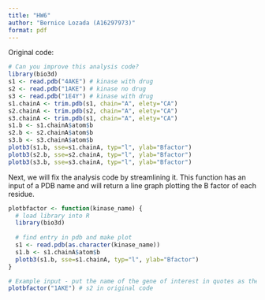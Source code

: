 ```yaml
---
title: "HW6"
author: "Bernice Lozada (A16297973)"
format: pdf
---
```

Original code:
```r
# Can you improve this analysis code?
library(bio3d)
s1 <- read.pdb("4AKE") # kinase with drug
s2 <- read.pdb("1AKE") # kinase no drug
s3 <- read.pdb("1E4Y") # kinase with drug
s1.chainA <- trim.pdb(s1, chain="A", elety="CA")
s2.chainA <- trim.pdb(s2, chain="A", elety="CA")
s3.chainA <- trim.pdb(s1, chain="A", elety="CA")
s1.b <- s1.chainA$atom$b
s2.b <- s2.chainA$atom$b
s3.b <- s3.chainA$atom$b
plotb3(s1.b, sse=s1.chainA, typ="l", ylab="Bfactor")
plotb3(s2.b, sse=s2.chainA, typ="l", ylab="Bfactor")
plotb3(s3.b, sse=s3.chainA, typ="l", ylab="Bfactor")
```

Next, we will fix the analysis code by streamlining it. This function has an input of a PDB name and will return a line graph plotting the B factor of each residue.
```r
plotbfactor <- function(kinase_name) {
  # load library into R
  library(bio3d)
  
  # find entry in pdb and make plot
  s1 <- read.pdb(as.character(kinase_name))
  s1.b <- s1.chainA$atom$b
  plotb3(s1.b, sse=s1.chainA, typ="l", ylab="Bfactor")
}

# Example input - put the name of the gene of interest in quotes as the function input.
plotbfactor("1AKE") # s2 in original code
```





